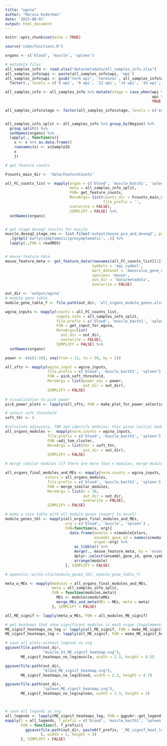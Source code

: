 ```yaml
---
title: "wgcna"
author: "Marusa Koderman"
date: '2023-08-01'
output: html_document
---
```


```r
knitr::opts_chunk$set(echo = TRUE)
```

```r
source('code/functions.R')
```

```r

organs <- c('blood', 'muscle', 'spleen')

# metadata files
all_samples_info <- read.xlsx("data/metadata/all_samples_info.xlsx")
all_samples_info$wpi <- paste(all_samples_info$wpi, 'wpi')
all_samples_info$wpi <- gsub("term wpi", 'terminal', all_samples_info$wpi) %>%
  factor(., levels = c('4 wpi', '8 wpi', '12 wpi', '14 wpi', '16 wpi', '18 wpi', '20 wpi','terminal')) 

all_samples_info <- all_samples_info %>% mutate(stage = case_when(wpi %in% c('4 wpi', '8 wpi') ~ 'early', 
                                                                  wpi %in% c('12 wpi', '14 wpi', '16 wpi') ~ 'presymptomatic', 
                                                                  TRUE ~ 'symptomatic'))

all_samples_info$stage <- factor(all_samples_info$stage, levels = c('early', 'presymptomatic', 'symptomatic'))


all_samples_info_split <- all_samples_info %>% group_by(Region) %>% 
  group_split() %>%
  setNames(organs) %>%
  lapply(., function(x){
    x <- x %>% as.data.frame()
    rownames(x) <- x$SampleID
    x
    })

# get feature counts 

Fcounts_main_dir <- 'data/FeatureCounts'

all_FC_counts_list <- mapply(organ = c('blood', 'muscle_batch1', 'spleen'),
                             meta = all_samples_info_split,
                             FUN= get_feature_counts,
                             MoreArgs= list(counts_dir = Fcounts_main_dir,
                                            file_prefix = '', 
                             overwrite = FALSE),
                             SIMPLIFY = FALSE) %>%
  setNames(organs)


# get stage deseq2 results for muscle
muscle_deseq2_stage_res <- list.files('output/mouse_pca_and_deseq2', pattern ='.*muscle_deseq2_results.nice.rds', full.names = TRUE) %>%
  .[grepl('early|symptomatic|presymptomatic', .)] %>%
  lapply(.,FUN = readRDS)


# mouse feature data
mouse_feature_meta <- get_feature_data(rownames(all_FC_counts_list[[1]]), 
                                       symbols = 'mgi_symbol', 
                                       mart_dataset = 'mmusculus_gene_ensembl', 
                                       species= 'mouse', 
                                       out_dir = 'data/metadata', 
                                       overwrite = FALSE)
```

```r
out_dir <- 'output/wgcna'
# module gene table
module_gene_table_f <- file.path(out_dir, 'all_organs_module_genes.xlsx')
```


```r
wgcna_inputs <- mapply(counts = all_FC_counts_list,
                       sample_info = all_samples_info_split, 
                       file.prefix = c('blood', 'muscle_bacth1', 'spleen'), 
                       FUN = get_input_for_wgcna, 
                       MoreArgs=list(
                         out_dir = out_dir, 
                         overwrite = FALSE), 
                       SIMPLIFY = FALSE) %>%
  setNames(organs)
```


```r
power <- c(c(1:10), seq(from = 12, to = 50, by = 2))

all_sfts <- mapply(wgcna_input = wgcna_inputs,
                   file.prefix = c('blood', 'muscle_bacth1', 'spleen'), 
                   FUN = pick_soft_threshold, 
                   MoreArgs = list(power_vec = power, 
                                   out_dir = out_dir), 
                   SIMPLIFY = FALSE)
                  
# visualization to pick power
pick_power_plots <- lapply(all_sfts, FUN = make_plot_for_power_selection)

# select soft threshold
soft_thr <- 4
```

```r
#calculate adjacency, TOM and identify modules; this gives initial modules, before merging of similar modules
all_organs_modules <-  mapply(norm.counts = wgcna_inputs,
                   file.prefix = c('blood', 'muscle_bacth1', 'spleen'), 
                   FUN =adj_tom_cluster, 
                   MoreArgs = list(thr = soft_thr, 
                                   out_dir = out_dir), 
                   SIMPLIFY = FALSE)

# merge similar modules (if there are more than n modules, merge modules whose expression profiles are very similar)

all_organs_final_modules_and_MEs <- mapply(norm.counts = wgcna_inputs,
                  colors = all_organs_modules, 
                   file.prefix = c('blood', 'muscle_bacth1', 'spleen'), 
                   FUN = merge_similar_modules, 
                   MoreArgs = list(n = 30, 
                                   out_dir = out_dir, 
                                   overwrite = FALSE), 
                   SIMPLIFY = FALSE)

# make a nice table with all module genes (export to excel)
module_genes_tbl <- mapply(all_organs_final_modules_and_MEs, 
                           org = c('blood', 'muscle', 'spleen') , 
                           FUN=function(x, org){
                             data.frame(module = x$moduleColors, 
                                        ensembl_gene_id = names(x$moduleColors), 
                                        organ =org) %>% 
                               as_tibble() %>%
                               merge(., mouse_feature_meta, by = 'ensembl_gene_id', all.x = TRUE, all.y = FALSE) %>%
                               dplyr::select(ensembl_gene_id, gene_symbol, module, organ) %>%
                               arrange(module)
                           }, SIMPLIFY = FALSE)

# openxlsx::write.xlsx(module_genes_tbl, module_gene_table_f)
```

```r

meta_w_MEs <- mapply(modules = all_organs_final_modules_and_MEs, 
                     meta = all_samples_info_split, 
                     FUN = function(modules,meta){
                       MEs <- modules$moduleMEs
                       merge_MEs_and_meta(MEs = MEs, meta = meta)
                     }, SIMPLIFY = FALSE)

```

```r
all_ME_signif <- lapply(meta_w_MEs, FUN = all_modules_ME_signif)
```

```r

# get heatmaps that show significant modules in each organ (Supplementary figure 2)
ME_signif_heatmaps_no_leg <- lapply(all_ME_signif, FUN = make_ME_signif_heatmap, legend = 'none')
ME_signif_heatmaps_leg <- lapply(all_ME_signif, FUN = make_ME_signif_heatmap, legend = 'inplot')

# save all plots without legends as svg
ggsave(file.path(out_dir,
                 "muscle_b1_ME_signif_heatmap.svg"), 
       ME_signif_heatmaps_no_leg$muscle, width = 2.3, height = 6.5)

ggsave(file.path(out_dir,
                 "blood_ME_signif_heatmap.svg"), 
       ME_signif_heatmaps_no_leg$blood, width = 2.3, height = 4.7)

ggsave(file.path(out_dir,
                 "spleen_ME_signif_heatmap.svg"), 
       ME_signif_heatmaps_no_leg$spleen, width = 2.3, height = 3)



# save all legends as svg
all_legends <- lapply(ME_signif_heatmaps_leg, FUN = ggpubr::get_legend)
mapply(l = all_legends, f_prefix = c('blood', 'muscle_bacth1', 'spleen'), 
       FUN = function(l, f_prefix){
         ggsave(file.path(out_dir, paste0(f_prefix, '_ME_signif_heat_legend.svg')), 
                l, width = 1, height = 3)
       }, SIMPLIFY = FALSE)

```





